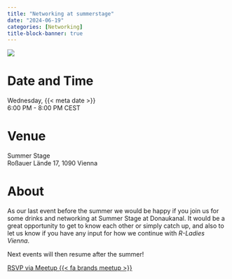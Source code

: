 ```yaml
---
title: "Networking at summerstage"
date: "2024-06-19"
categories: [Networking]
title-block-banner: true
---
```


![](202406.png){fig-alt="Flyer for the R-Ladies Vienna June 2024 event. All information described is availablein the main text below."}

# Date and Time

Wednesday, {{< meta date >}}  
6:00 PM - 8:00 PM CEST

# Venue

Summer Stage  
Roßauer Lände 17, 1090 Vienna

# About

As our last event before the summer we would be happy if you join us for some drinks and networking at Summer Stage at Donaukanal. It would be a great opportunity to get to know each other or simply catch up, and also to let us know if you have any input for how we continue with *R-Ladies Vienna*.

Next events will then resume after the summer!

[RSVP via Meetup {{< fa brands meetup >}}](https://www.meetup.com/rladies-vienna/events/301637085){.btn .btn-outline-primary .rsvp}
